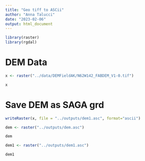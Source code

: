 ```yaml
---
title: "Geo tiff to ASCii"
author: "Anna Talucci"
date: "2023-02-06"
output: html_document
---
```


```r
library(raster)
library(rgdal)
```

# DEM Data
```r
x <- raster("../data/DEMFieldAK/N62W142_FABDEM_V1-0.tif")
```

```r
x
```

# Save DEM as SAGA grd
```r
writeRaster(x, file = "../outputs/dem1.asc", format="ascii")
```



```r
dem <- raster("../outputs/dem.asc")
```

```r
dem
```
```r
dem1 <- raster("../outputs/dem1.asc")
```
```r
dem1
```


